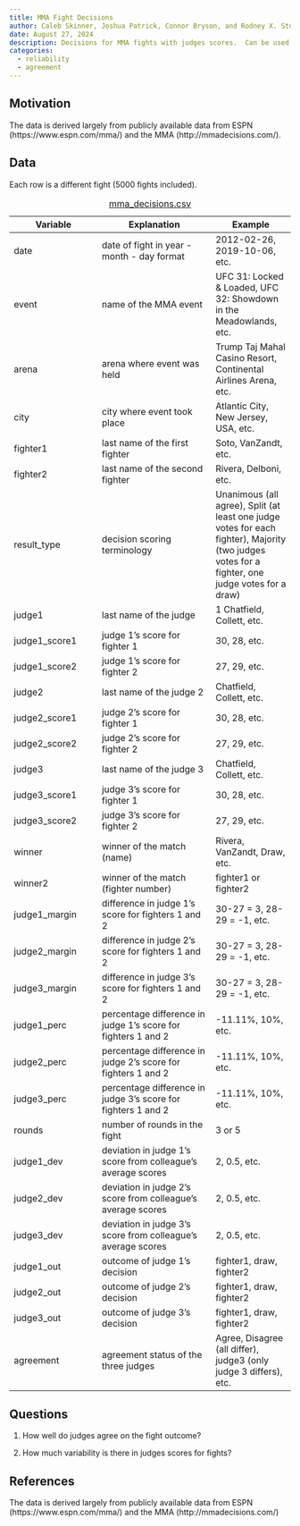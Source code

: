 ```yaml
---
title: MMA Fight Decisions
author: Caleb Skinner, Joshua Patrick, Connor Bryson, and Rodney X. Sturdivant
date: August 27, 2024
description: Decisions for MMA fights with judges scores.  Can be used to explore judge agreement/consistency.
categories:
  - reliability
  - agreement
---
```


## Motivation

The data is derived largely from publicly available data from ESPN (https://www.espn.com/mma/) and the MMA (http://mmadecisions.com/).

## Data

Each row is a different fight (5000 fights included).  

| Variable | Explanation | Example |
|----------|-------------|---------|
| date	   | date of fight in year - month - day format	| 2012-02-26, 2019-10-06, etc. |
| event    |	name of the MMA event	| UFC 31: Locked & Loaded, UFC 32: Showdown in the Meadowlands, etc. |
| arena	   | arena where event was held	| Trump Taj Mahal Casino Resort, Continental Airlines Arena, etc. |
| city	   | city where event took place	|  Atlantic City, New Jersey, USA, etc. |
| fighter1 | last name of the first fighter	| Soto, VanZandt, etc. |
| fighter2 | last name of the second fighter |	Rivera, Delboni, etc. |
| result_type |	decision scoring terminology | Unanimous (all agree), Split (at least one judge votes for each fighter), Majority (two judges votes for a fighter, one judge votes for a draw) |
| judge1 | last name of the judge | 1	Chatfield, Collett, etc. |
| judge1_score1	| judge 1's score for fighter 1	| 30, 28, etc. |
| judge1_score2	| judge 1's score for fighter 2	| 27, 29, etc. |
| judge2 |	last name of the judge 2 | Chatfield, Collett, etc. |
| judge2_score1	| judge 2's score for fighter 1	| 30, 28, etc. |
| judge2_score2 |	judge 2's score for fighter 2	| 27, 29, etc. |
| judge3 | last name of the judge 3	| Chatfield, Collett, etc. |
| judge3_score1	| judge 3's score for fighter 1	| 30, 28, etc. |
| judge3_score2	| judge 3's score for fighter 2	| 27, 29, etc. |
| winner | winner of the match  (name) |	Rivera, VanZandt, Draw, etc. |
| winner2	| winner of the match  (fighter number)	| fighter1 or fighter2 |
| judge1_margin	| difference in judge 1's score for fighters 1 and 2 |	30-27 = 3,  28-29 = -1, etc. |
| judge2_margin	| difference in judge 2's score for fighters 1 and 2 |	30-27 = 3,  28-29 = -1, etc. |
| judge3_margin |	difference in judge 3's score for fighters 1 and 2 |	30-27 = 3,  28-29 = -1, etc. |
| judge1_perc	| percentage difference in judge 1's score for fighters 1 and 2	| -11.11%, 10%, etc. |
| judge2_perc	| percentage difference in judge 2's score for fighters 1 and 2	| -11.11%, 10%, etc. |
| judge3_perc	| percentage difference in judge 3's score for fighters 1 and 2	| -11.11%, 10%, etc. |
| rounds |	number of rounds in the fight	| 3 or 5 |
| judge1_dev | deviation in judge 1's score from colleague's average scores |	2, 0.5, etc. |
| judge2_dev	| deviation in judge 2's score from colleague's average scores |	2, 0.5, etc. |
| judge3_dev	| deviation in judge 3's score from colleague's average scores |	2, 0.5, etc. |
| judge1_out |	outcome of judge 1's decision	| fighter1, draw, fighter2 |
| judge2_out |	outcome of judge 2's decision	| fighter1, draw, fighter2 |
| judge3_out |	outcome of judge 3's decision	| fighter1, draw, fighter2 |
| agreement	| agreement status of the three judges |	Agree, Disagree (all differ), judge3 (only judge 3 differs), etc. |

: [mma_decisions.csv](../data/mma_decisions.csv)


## Questions

1. How well do judges agree on the fight outcome? 

2. How much variability is there in judges scores for fights?

## References

The data is derived largely from publicly available data from ESPN (https://www.espn.com/mma/) and the MMA (http://mmadecisions.com/) 




